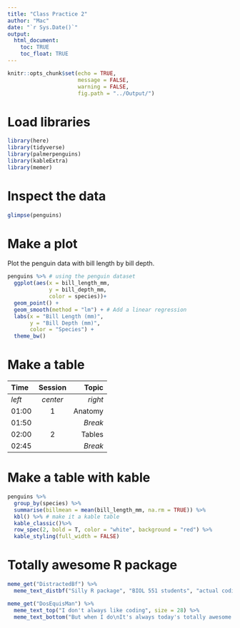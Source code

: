 ```yaml
---
title: "Class Practice 2"
author: "Mac"
date: "`r Sys.Date()`"
output:
  html_document:
    toc: TRUE
    toc_float: TRUE
---
```


```r
knitr::opts_chunk$set(echo = TRUE,
                      message = FALSE,
                      warning = FALSE,
                      fig.path = "../Output/")
```

# Load libraries

```r
library(here)
library(tidyverse)
library(palmerpenguins)
library(kableExtra)
library(memer)
```

# Inspect the data

```r
glimpse(penguins)
```

# Make a plot

Plot the penguin data with bill length by bill depth.

```r
penguins %>% # using the penguin dataset
  ggplot(aes(x = bill_length_mm,
             y = bill_depth_mm,
             color = species))+
  geom_point() +
  geom_smooth(method = "lm") + # Add a linear regression
  labs(x = "Bill Length (mm)",
       y = "Bill Depth (mm)",
       color = "Species") +
  theme_bw()
```

# Make a table

| Time  | Session | Topic    |
|:------|:-------:|---------:|
| _left_ | _center_| _right_ |
| 01:00  | 1       | Anatomy |
| 01:50  |         | *Break* |
| 02:00  | 2       | Tables  |
| 02:45  |         | *Break* |

# Make a table with kable

```r
penguins %>%
  group_by(species) %>%
  summarise(billmean = mean(bill_length_mm, na.rm = TRUE)) %>%
  kbl() %>% # make it a kable table
  kable_classic()%>%
  row_spec(2, bold = T, color = "white", background = "red") %>%
  kable_styling(full_width = FALSE)
```

# Totally awesome R package

```r
meme_get("DistractedBf") %>% 
  meme_text_distbf("Silly R package", "BIOL 551 students", "actual coding")

meme_get("DosEquisMan") %>% 
  meme_text_top("I don't always like coding", size = 28) %>% 
  meme_text_bottom("But when I do\nIt's always today's totally awesome R package", size = 18)
```

